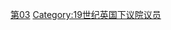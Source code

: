 {{United Kingdom MPs by Parliament header|3}}
[[Category:各届别英国下议院议员|第03]]
[[Category:19世纪英国下议院议员|Category:19世纪英国下议院议员]]